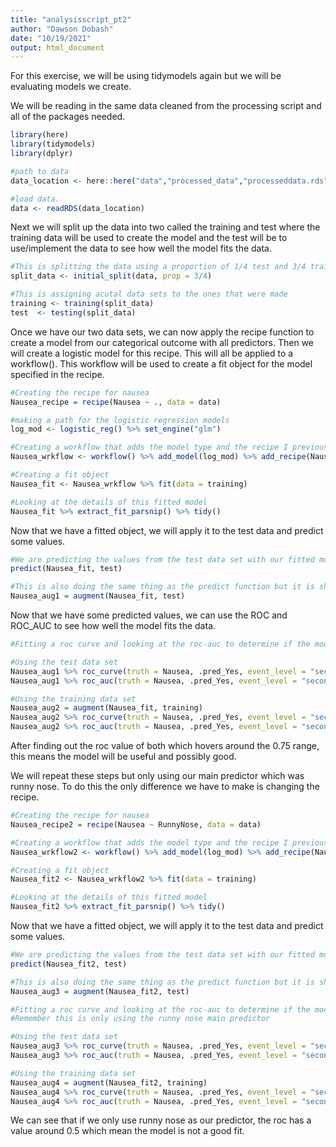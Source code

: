 ```yaml
---
title: "analysisscript_pt2"
author: "Dawson Dobash"
date: "10/19/2021"
output: html_document
---
```


For this exercise, we will be using tidymodels again but we will be evaluating models we create.

We will be reading in the same data cleaned from the processing script and all of the packages needed.

```r
library(here)
library(tidymodels)
library(dplyr)

#path to data
data_location <- here::here("data","processed_data","processeddata.rds")

#load data. 
data <- readRDS(data_location)
```

Next we will split up the data into two called the training and test where the training data will be used to create the model and the test will be to use/implement the data to see how well the model fits the data. 

```r
#This is splitting the data using a proportion of 1/4 test and 3/4 training
split_data <- initial_split(data, prop = 3/4)

#This is assigning acutal data sets to the ones that were made
training <- training(split_data)
test  <- testing(split_data)
```

Once we have our two data sets, we can now apply the recipe function to create a model from our categorical outcome with all predictors. Then we will create a logistic model for this recipe. This will all be applied to a workflow(). This workflow will be used to create a fit object for the model specified in the recipe.

```r
#Creating the recipe for nausea
Nausea_recipe = recipe(Nausea ~ ., data = data)

#making a path for the logistic regression models
log_mod <- logistic_reg() %>% set_engine("glm")

#Creating a workflow that adds the model type and the recipe I previously made
Nausea_wrkflow <- workflow() %>% add_model(log_mod) %>% add_recipe(Nausea_recipe)

#Creating a fit object
Nausea_fit <- Nausea_wrkflow %>% fit(data = training)

#Looking at the details of this fitted model
Nausea_fit %>% extract_fit_parsnip() %>% tidy()
```

Now that we have a fitted object, we will apply it to the test data and predict some values.

```r
#We are predicting the values from the test data set with our fitted model
predict(Nausea_fit, test)

#This is also doing the same thing as the predict function but it is showing the prediction proportions at each observation
Nausea_aug1 = augment(Nausea_fit, test)
```

Now that we have some predicted values, we can use the ROC and ROC_AUC to see how well the model fits the data.

```r
#Fitting a roc curve and looking at the roc-auc to determine if the model is a good fit.

#Using the test data set
Nausea_aug1 %>% roc_curve(truth = Nausea, .pred_Yes, event_level = "second") %>% autoplot()
Nausea_aug1 %>% roc_auc(truth = Nausea, .pred_Yes, event_level = "second")

#Using the training data set
Nausea_aug2 = augment(Nausea_fit, training)
Nausea_aug2 %>% roc_curve(truth = Nausea, .pred_Yes, event_level = "second") %>% autoplot()
Nausea_aug2 %>% roc_auc(truth = Nausea, .pred_Yes, event_level = "second")
```

After finding out the roc value of both which hovers around the 0.75 range, this means the model will be useful and possibly good.





We will repeat these steps but only using our main predictor which was runny nose. To do this the only difference we have to make is changing the recipe.

```r
#Creating the recipe for nausea
Nausea_recipe2 = recipe(Nausea ~ RunnyNose, data = data)

#Creating a workflow that adds the model type and the recipe I previously made
Nausea_wrkflow2 <- workflow() %>% add_model(log_mod) %>% add_recipe(Nausea_recipe2)

#Creating a fit object
Nausea_fit2 <- Nausea_wrkflow2 %>% fit(data = training)

#Looking at the details of this fitted model
Nausea_fit2 %>% extract_fit_parsnip() %>% tidy()
```

Now that we have a fitted object, we will apply it to the test data and predict some values.

```r
#We are predicting the values from the test data set with our fitted model
predict(Nausea_fit2, test)

#This is also doing the same thing as the predict function but it is showing the prediction proportions at each observation
Nausea_aug3 = augment(Nausea_fit2, test)

#Fitting a roc curve and looking at the roc-auc to determine if the model is a good fit.
#Remember this is only using the runny nose main predictor

#Using the test data set
Nausea_aug3 %>% roc_curve(truth = Nausea, .pred_Yes, event_level = "second") %>% autoplot()
Nausea_aug3 %>% roc_auc(truth = Nausea, .pred_Yes, event_level = "second")

#Using the training data set
Nausea_aug4 = augment(Nausea_fit2, training)
Nausea_aug4 %>% roc_curve(truth = Nausea, .pred_Yes, event_level = "second") %>% autoplot()
Nausea_aug4 %>% roc_auc(truth = Nausea, .pred_Yes, event_level = "second")
```

We can see that if we only use runny nose as our predictor, the roc has a value around 0.5 which mean the model is not a good fit. 